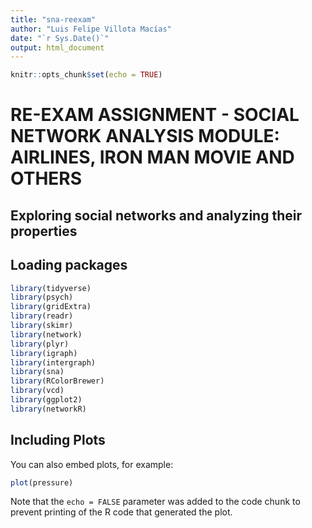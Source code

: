 ---
title: "sna-reexam"
author: "Luis Felipe Villota Macías"
date: "`r Sys.Date()`"
output: html_document
---

```{r setup, include=FALSE}
knitr::opts_chunk$set(echo = TRUE)
```

# RE-EXAM ASSIGNMENT - SOCIAL NETWORK ANALYSIS MODULE: AIRLINES, IRON MAN MOVIE AND OTHERS

## Exploring social networks and analyzing their properties

## Loading packages

```{r message=FALSE, warning=FALSE}
library(tidyverse)	
library(psych)	
library(gridExtra)
library(readr)
library(skimr)
library(network)
library(plyr)
library(igraph)
library(intergraph)
library(sna)
library(RColorBrewer)
library(vcd)
library(ggplot2)
library(networkR)

```

## Including Plots

You can also embed plots, for example:

```{r pressure, echo=FALSE}
plot(pressure)
```

Note that the `echo = FALSE` parameter was added to the code chunk to prevent printing of the R code that generated the plot.
